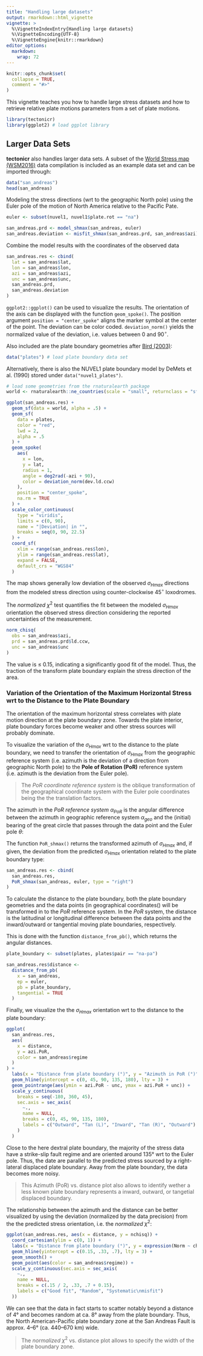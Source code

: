 ```yaml
---
title: "Handling large datasets"
output: rmarkdown::html_vignette
vignette: >
  %\VignetteIndexEntry{Handling large datasets}
  %\VignetteEncoding{UTF-8}
  %\VignetteEngine{knitr::rmarkdown}
editor_options: 
  markdown: 
    wrap: 72
---
```


```r
knitr::opts_chunk$set(
  collapse = TRUE,
  comment = "#>"
)
```

This vignette teaches you how to handle large stress datasets and how to 
retrieve relative plate motions parameters from a set of plate motions. 

```r
library(tectonicr)
library(ggplot2) # load ggplot library
```

## Larger Data Sets

**tectonicr** also handles larger data sets. A subset of the
[World Stress map (WSM2016)](http://www.world-stress-map.org/) data compilation
is included as an example data set and can be imported through:

```r
data("san_andreas")
head(san_andreas)
```

Modeling the stress directions (wrt to the geographic North pole) using the 
Euler pole of the motion of North America relative to the Pacific Pate.

```r
euler <- subset(nuvel1, nuvel1$plate.rot == "na")

san_andreas.prd <- model_shmax(san_andreas, euler)
san_andreas.deviation <- misfit_shmax(san_andreas.prd, san_andreas$azi)
```

Combine the model results with the coordinates of the observed data

```r
san_andreas.res <- cbind(
  lat = san_andreas$lat,
  lon = san_andreas$lon,
  azi = san_andreas$azi,
  unc = san_andreas$unc,
  san_andreas.prd,
  san_andreas.deviation
)
```

`ggplot2::ggplot()` can be used to visualize the results. The
orientation of the axis can be displayed with the function
`geom_spoke()`. The position argument `position = "center_spoke"` aligns
the marker symbol at the center of the point. The deviation can be color
coded. `deviation_norm()` yields the normalized value of the deviation,
i.e. values between 0 and 90$^{\circ}$.

Also included are the plate boundary geometries after 
[Bird (2003)](http://doi.wiley.com/10.1029/2001GC000252): 

```r
data("plates") # load plate boundary data set
```

Alternatively, there is also the NUVEL1 plate boundary model by 
DeMets et al. (1990) stored under `data("nuvel1_plates")`.

```r
# load some geometries from the rnaturalearth package
world <- rnaturalearth::ne_countries(scale = "small", returnclass = "sf")

ggplot(san_andreas.res) +
  geom_sf(data = world, alpha = .5) +
  geom_sf(
    data = plates,
    color = "red",
    lwd = 2,
    alpha = .5
  ) +
  geom_spoke(
    aes(
      x = lon,
      y = lat,
      radius = 1,
      angle = deg2rad(-azi + 90),
      color = deviation_norm(dev.ld.ccw)
    ),
    position = "center_spoke",
    na.rm = TRUE
  ) +
  scale_color_continuous(
    type = "viridis",
    limits = c(0, 90),
    name = "|Deviation| in °",
    breaks = seq(0, 90, 22.5)
  ) +
  coord_sf(
    xlim = range(san_andreas.res$lon),
    ylim = range(san_andreas.res$lat),
    expand = FALSE,
    default_crs = "WGS84"
  )
```

The map shows generally low deviation of the observed $\sigma_{Hmax}$
directions from the modeled stress direction using counter-clockwise 
45$^{\circ}$ loxodromes. 

The *normalized* $\chi^2$ test quantifies the fit between the
modeled $\sigma_{Hmax}$ orientation the observed stress direction
considering the reported uncertainties of the measurement.


```r
norm_chisq(
  obs = san_andreas$azi,
  prd = san_andreas.prd$ld.ccw,
  unc = san_andreas$unc
)
```

The value is $\leq$ 0.15, indicating a significantly good fit of the
model. Thus, the traction of the transform plate boundary explain the
stress direction of the area.

### Variation of the Orientation of the Maximum Horizontal Stress wrt to the Distance to the Plate Boundary

The orientation of the maximum horizontal stress correlates with plate motion 
direction at the plate boundary zone. Towards the plate interior, plate boundary 
forces become weaker and other stress sources will probably dominate.

To visualize the variation of the $\sigma_{Hmax}$ wrt to the distance to the 
plate boundary, we need to transfer the orientation of $\sigma_{Hmax}$ from the
geographic reference system (i.e. azimuth is the deviation of a direction from 
geographic North pole) to the **Pole of Rotation (PoR)** reference system
(i.e. azimuth is the deviation from the Euler pole). 

> The *PoR coordinate reference system* is the oblique transformation of the
geographical coordinate system with the Euler pole coordinates being the the
translation factors.

The azimuth in the *PoR reference system* $\alpha_{PoR}$ is the angular 
difference between the azimuth in geographic reference system $\alpha_{geo}$ 
and the (initial) bearing of the great circle 
that passes through the data point and the Euler pole $\theta$:

```{=tex}
\begin{equation} 
  \alpha_{PoR} = \alpha_{geo} - \theta
\end{equation}
```

The function `PoR_shmax()` returns the transformed azimuth of $\sigma_{Hmax}$ 
and, if given, the deviation from the predicted $\sigma_{Hmax}$ orientation 
related to the plate boundary type:

```r
san_andreas.res <- cbind(
  san_andreas.res,
  PoR_shmax(san_andreas, euler, type = "right")
)
```

To calculate the distance to the plate boundary, both the plate boundary 
geometries and the data points (in geographical coordinates() will be 
transformed in to the *PoR* reference system. 
In the *PoR* system, the distance is the latitudinal or longitudinal difference 
between the data points and the inward/outward or tangential moving plate 
boundaries, respectively. 

This is done with the function `distance_from_pb()`, which returns the angular 
distances.

```r
plate_boundary <- subset(plates, plates$pair == "na-pa")

san_andreas.res$distance <-
  distance_from_pb(
    x = san_andreas,
    ep = euler,
    pb = plate_boundary,
    tangential = TRUE
  )
```

Finally, we visualize the the $\sigma_{Hmax}$ orientation wrt to the distance to
the plate boundary:
```r
ggplot(
  san_andreas.res,
  aes(
    x = distance,
    y = azi.PoR,
    color = san_andreas$regime
  )
) +
  labs(x = "Distance from plate boundary (°)", y = "Azimuth in PoR (°)") +
  geom_hline(yintercept = c(0, 45, 90, 135, 180), lty = 3) +
  geom_pointrange(aes(ymin = azi.PoR - unc, ymax = azi.PoR + unc)) +
  scale_y_continuous(
    breaks = seq(-180, 360, 45),
    sec.axis = sec_axis(
      ~.,
      name = NULL,
      breaks = c(0, 45, 90, 135, 180),
      labels = c("Outward", "Tan (L)", "Inward", "Tan (R)", "Outward")
    )
  )
```

Close to the here dextral plate boundary, the majority of the stress data have 
a strike-slip fault regime and are oriented around 135° wrt to the Euler 
pole. Thus, the date are parallel to the predicted stress sourced by a 
right-lateral displaced plate boundary. 
Away from the plate boundary, the data becomes more noisy.

> This Azimuth (PoR) vs. distance plot also allows to identify wether a less 
known plate boundary represents a inward, outward, or tangetial displaced 
boundary.

The relationship between the azimuth and the distance can be better visualized 
by using the deviation (normalized by the data precision) from the the predicted
stress orientation, i.e. the *normalized* $\chi^2$:

```r
ggplot(san_andreas.res, aes(x = distance, y = nchisq)) +
  coord_cartesian(ylim = c(0, 1)) +
  labs(x = "Distance from plate boundary (°)", y = expression(Norm ~ chi^2)) +
  geom_hline(yintercept = c(0.15, .33, .7), lty = 3) +
  geom_smooth() +
  geom_point(aes(color = san_andreas$regime)) +
  scale_y_continuous(sec.axis = sec_axis(
    ~.,
    name = NULL,
    breaks = c(.15 / 2, .33, .7 + 0.15),
    labels = c("Good fit", "Random", "Systematic\nmisfit")
  ))
```

We can see that the data in fact starts to scatter notably 
beyond a distance of 4° and becomes random at ca. 8° away from the plate 
boundary. 
Thus, the North American-Pacific plate boundary zone at the San Andreas Fault is 
approx. 4--6° (ca. 440--670 km) wide. 

> The *normalized* $\chi^2$ vs. distance plot allows to specify the width of the
plate boundary zone.
